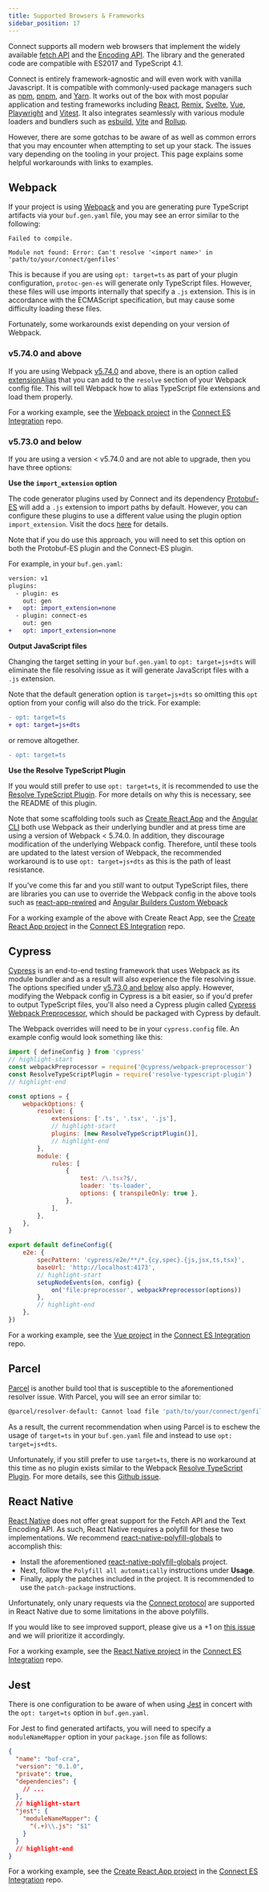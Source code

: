 ```yaml
---
title: Supported Browsers & Frameworks
sidebar_position: 17
---
```


Connect supports all modern web browsers that implement the widely
available [fetch API](https://developer.mozilla.org/en-US/docs/Web/API/Fetch_API)
and the [Encoding API](https://developer.mozilla.org/en-US/docs/Web/API/Encoding_API).
The library and the generated code are compatible with ES2017 and TypeScript 4.1.

Connect is entirely framework-agnostic and will even work with vanilla Javascript.
It is compatible with commonly-used package managers such as [npm](https://npmjs.com),
[pnpm](https://pnpm.io), and [Yarn](https://yarnpkg.com). It works out of the
box with most popular application and testing frameworks including [React](https://reactjs.org),
[Remix](https://remix.run), [Svelte](https://svelte.dev), [Vue](https://vuejs.org),
[Playwright](https://playwright.dev) and [Vitest](https://vitest.dev). It also
integrates seamlessly with various module loaders and bundlers such as [esbuild](https://esbuild.github.io),
[Vite](https://vitejs.dev) and [Rollup](https://rollupjs.org).

However, there are some gotchas to be aware of as well as common errors that you may encounter when attempting to set up
your stack.  The issues vary depending on the tooling in your project.  This page explains some helpful workarounds
with links to examples.

## Webpack

If your project is using [Webpack](https://webpack.js.org) and you are generating pure TypeScript artifacts via your `buf.gen.yaml` file, you may
see an error similar to the following:

```
Failed to compile.

Module not found: Error: Can't resolve '<import name>' in 'path/to/your/connect/genfiles'
```

This is because if you are using `opt: target=ts` as part of your plugin configuration, `protoc-gen-es` will generate only TypeScript
files.  However, these files will use imports internally that specify a `.js` extension.  This is in accordance with the
ECMAScript specification, but may cause some difficulty loading these files.

Fortunately, some workarounds exist depending on your version of Webpack.

### v5.74.0 and above

If you are using Webpack [v5.74.0](https://github.com/webpack/webpack/releases/tag/v5.74.0) and above, there is an option
called [extensionAlias](https://webpack.js.org/configuration/resolve/#resolveextensionalias) that you can add to the
`resolve` section of your Webpack config file.  This will tell Webpack how to alias TypeScript file extensions and load
them properly.

For a working example, see the [Webpack project](https://github.com/bufbuild/connect-es-integration/tree/main/react/webpack)
in the [Connect ES Integration](https://github.com/bufbuild/connect-es-integration) repo.

### v5.73.0 and below

If you are using a version < v5.74.0 and are not able to upgrade, then you have three options:

**Use the `import_extension` option**

The code generator plugins used by Connect and its dependency [Protobuf-ES](https://github.com/bufbuild/protobuf-es) will
add a `.js` extension to import paths by default.  However, you can configure these plugins to use a different value
using the plugin option `import_extension`.  Visit the docs [here](https://github.com/bufbuild/protobuf-es/tree/main/packages/protoc-gen-es#import_extensionjs) for details.

Note that if you do use this approach, you will need to set this option on both
the Protobuf-ES plugin and the Connect-ES plugin.

For example, in your `buf.gen.yaml`:

```diff
version: v1
plugins:
  - plugin: es
    out: gen
+   opt: import_extension=none
  - plugin: connect-es
    out: gen
+   opt: import_extension=none
```

**Output JavaScript files**

Changing the target setting in your `buf.gen.yaml` to `opt: target=js+dts` will eliminate the file resolving issue as it
will generate JavaScript files with a `.js` extension.

Note that the default generation option is `target=js+dts` so omitting this `opt` option from your config will also do the trick.  For example:

```diff
- opt: target=ts
+ opt: target=js+dts
```

or remove altogether.

```diff
- opt: target=ts
```

**Use the Resolve TypeScript Plugin**

If you would still prefer to use `opt: target=ts`, it is recommended to use the
[Resolve TypeScript Plugin](https://www.npmjs.com/package/resolve-typescript-plugin).  For more details on why this is
necessary, see the README of this plugin.

Note that some scaffolding tools such as [Create React App](https://github.com/facebook/create-react-app)
and the [Angular CLI](https://angular.io/cli) both use Webpack as their underlying bundler and at press time are using
a version of Webpack < 5.74.0.  In addition, they discourage modification of the underlying Webpack config.  Therefore,
until these tools are updated to the latest version of Webpack, the recommended workaround is to use `opt: target=js+dts`
as this is the path of least resistance.

If you've come this far and you _still_ want to output TypeScript files, there are libraries you can use to override
the Webpack config in the above tools such as [react-app-rewired](https://github.com/timarney/react-app-rewired) and
[Angular Builders Custom Webpack](https://www.npmjs.com/package/@angular-builders/custom-webpack)

For a working example of the above with Create React App, see the
[Create React App project](https://github.com/bufbuild/connect-es-integration/tree/main/react/cra) in the
[Connect ES Integration](https://github.com/bufbuild/connect-es-integration) repo.

## Cypress

[Cypress](https://cypress.io/) is an end-to-end testing framework that uses Webpack as its module bundler and as a result will
also experience the file resolving issue.   The options specified under [v5.73.0 and below](#v5730-and-below) also apply.
However, modifying the Webpack config in Cypress is a bit easier, so if you'd prefer to output TypeScript files, you'll
also need a Cypress plugin called [Cypress Webpack Preprocessor](https://www.npmjs.com/package/@cypress/webpack-preprocessor), which
should be packaged with Cypress by default.

The Webpack overrides will need to be in your `cypress.config` file.  An example config would look something like this:

```js
import { defineConfig } from 'cypress'
// highlight-start
const webpackPreprocessor = require('@cypress/webpack-preprocessor')
const ResolveTypeScriptPlugin = require('resolve-typescript-plugin')
// highlight-end

const options = {
    webpackOptions: {
        resolve: {
            extensions: ['.ts', '.tsx', '.js'],
            // highlight-start
            plugins: [new ResolveTypeScriptPlugin()],
            // highlight-end
        },
        module: {
            rules: [
                {
                    test: /\.tsx?$/,
                    loader: 'ts-loader',
                    options: { transpileOnly: true },
                },
            ],
        },
    },
}

export default defineConfig({
    e2e: {
        specPattern: 'cypress/e2e/**/*.{cy,spec}.{js,jsx,ts,tsx}',
        baseUrl: 'http://localhost:4173',
        // highlight-start
        setupNodeEvents(on, config) {
            on('file:preprocessor', webpackPreprocessor(options))
        },
        // highlight-end
    },
})
```

For a working example, see the [Vue project](https://github.com/bufbuild/connect-es-integration/tree/main/vue)
in the [Connect ES Integration](https://github.com/bufbuild/connect-es-integration) repo.

## Parcel

[Parcel](https://parceljs.org) is another build tool that is susceptible to the aforementioned resolver issue.  With
Parcel, you will see an error similar to:

```bash
@parcel/resolver-default: Cannot load file 'path/to/your/connect/genfiles'
```

As a result, the current recommendation when using Parcel is to eschew the usage of `target=ts` in your `buf.gen.yaml`
file and instead to use `opt: target=js+dts`.

Unfortunately, if you still prefer to use `target=ts`, there is no workaround at this time as no plugin exists similar to the Webpack
[Resolve TypeScript Plugin](https://www.npmjs.com/package/resolve-typescript-plugin).  For more details, see this
[Github issue](https://github.com/parcel-bundler/parcel/issues/7823).

## React Native

[React Native](https://reactnative.dev) does not offer great support for the Fetch API and the Text Encoding API.  As
such, React Native requires a polyfill for these two implementations.  We recommend
[react-native-polyfill-globals](https://github.com/acostalima/react-native-polyfill-globals) to accomplish this:

* Install the aforementioned [react-native-polyfill-globals](https://github.com/acostalima/react-native-polyfill-globals) project.
* Next, follow the `Polyfill all automatically` instructions under **Usage**.
* Finally, apply the patches included in the project.  It is recommended to use the `patch-package` instructions.

Unfortunately, only unary requests via the [Connect protocol](https://connect.build/docs/protocol/) are supported in
React Native due to some limitations in the above polyfills.

If you would like to see improved support, please give us a +1 on [this issue](https://github.com/bufbuild/connect-es/issues/199)
and we will prioritize it accordingly.

For a working example, see the [React Native project](https://github.com/bufbuild/connect-es-integration/tree/main/react-native)
in the [Connect ES Integration](https://github.com/bufbuild/connect-es-integration) repo.

## Jest

There is one configuration to be aware of when using [Jest](https://jestjs.io/) in concert with the `opt: target=ts` option in `buf.gen.yaml`.

For Jest to find generated artifacts, you will need to specify a `moduleNameMapper` option in your `package.json` file
as follows:

```json
{
  "name": "buf-cra",
  "version": "0.1.0",
  "private": true,
  "dependencies": {
    // ...
  },
  // highlight-start
  "jest": {
    "moduleNameMapper": {
      "(.+)\\.js": "$1"
    }
  }
  // highlight-end
}
```

For a working example, see the [Create React App project](https://github.com/bufbuild/connect-es-integration/tree/main/react/cra)
in the [Connect ES Integration](https://github.com/bufbuild/connect-es-integration) repo.

